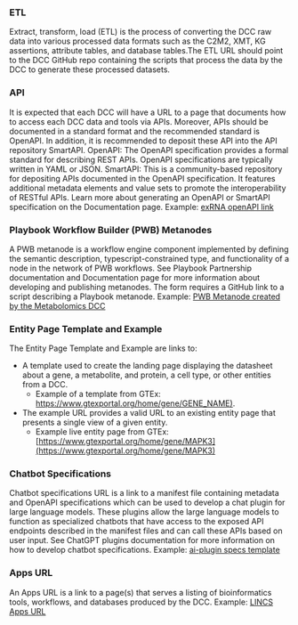 ### ETL

Extract, transform, load (ETL) is the process of converting the DCC raw data into various processed data formats such as the C2M2, XMT, KG assertions, attribute tables, and database tables.The ETL URL should point to the DCC GitHub repo containing the scripts that process the data by the DCC to generate these processed datasets.



### API

It is expected that each DCC will have a URL to a page that documents how to access each DCC data and tools via APIs. Moreover, APIs should be documented in a standard format and the recommended standard is OpenAPI. In addition, it is recommended to deposit these API into the API repository SmartAPI.
OpenAPI: The OpenAPI specification provides a formal standard for describing REST APIs. OpenAPI specifications are typically written in YAML or JSON.
SmartAPI: This is a community-based repository for depositing APIs documented in the OpenAPI specification. It features additional metadata elements and value sets to promote the interoperability of RESTful APIs.
Learn more about generating an OpenAPI or SmartAPI specification on the Documentation page.
Example: [exRNA openAPI link](https://brl-bcm.stoplight.io/docs/exrna-atlas-json-api/ZG9jOjQ1Mg-overview)



### Playbook Workflow Builder (PWB) Metanodes

A PWB metanode is a workflow engine component implemented by defining the semantic description, typescript-constrained type, and functionality of a node in the network of PWB workflows. See Playbook Partnership documentation and Documentation page for more information about developing and publishing metanodes. The form requires a GitHub link to a script describing a Playbook metanode.
Example: [PWB Metanode created by the Metabolomics DCC](https://github.com/nih-cfde/playbook-partnership/blob/eece1eb07365d6255b44708b64606aa42eef5563/components/MW/metabolite_summary/index.tsx)



### Entity Page Template and Example

The Entity Page Template and Example are links to:

- A template used to create the landing page displaying the datasheet about a gene, a metabolite, and protein, a cell type, or other entities from a DCC. 
    - Example of a template from GTEx: [https://www.gtexportal.org/home/gene/GENE_NAME)](https://www.gtexportal.org/home/gene/GENE_NAME).
- The example URL provides a valid URL to an existing entity page that presents a single view of a given entity.
    - Example live entity page from GTEx: [https://www.gtexportal.org/home/gene/MAPK3](https://www.gtexportal.org/home/gene/MAPK3)


### Chatbot Specifications

Chatbot specifications URL is a link to a manifest file containing metadata and OpenAPI specifications which can be used to develop a chat plugin for large language models. These plugins allow the large language models to function as specialized chatbots that have access to the exposed API endpoints described in the manifest files and can call these APIs based on user input. See ChatGPT plugins documentation for more information on how to develop chatbot specifications.
Example: [ai-plugin specs template](https://github.com/openai/plugins-quickstart/blob/3096542ef96b77f93d6b13a0ea105641c3763284/.well-known/ai-plugin.json)



### Apps URL

An Apps URL is a link to a page(s) that serves a listing of bioinformatics tools, workflows, and databases produced by the DCC.
Example: [LINCS Apps URL](https://lincsproject.org/LINCS/tools)